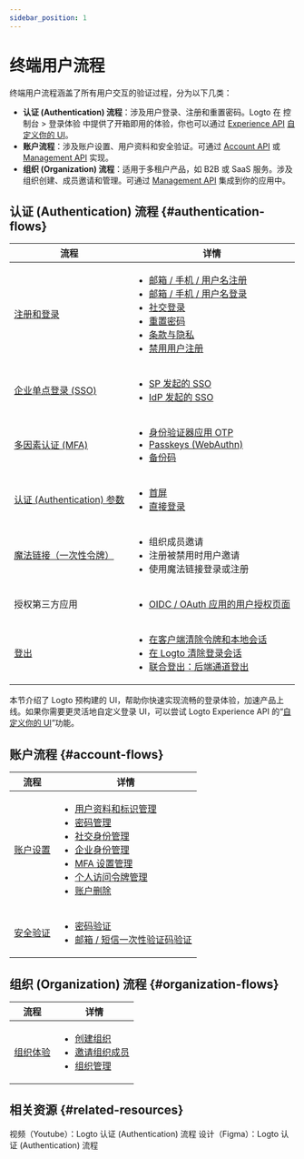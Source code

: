 ```yaml
---
sidebar_position: 1
---
```


# 终端用户流程

终端用户流程涵盖了所有用户交互的验证过程，分为以下几类：

- **认证 (Authentication) 流程**：涉及用户登录、注册和重置密码。Logto 在 <CloudLink to="/sign-in-experience">控制台 > 登录体验</CloudLink> 中提供了开箱即用的体验，你也可以通过 [Experience API](https://openapi.logto.io/group/endpoint-experience) [自定义你的 UI](/customization/bring-your-ui)。
- **账户流程**：涉及账户设置、用户资料和安全验证。可通过 [Account API](https://openapi.logto.io/group/endpoint-account-center) 或 [Management API](https://openapi.logto.io/operation/operation-getuser) 实现。
- **组织 (Organization) 流程**：适用于多租户产品，如 B2B 或 SaaS 服务。涉及组织创建、成员邀请和管理。可通过 [Management API](https://openapi.logto.io/operation/operation-listorganizations) 集成到你的应用中。

## 认证 (Authentication) 流程 \{#authentication-flows}

| 流程                                                                    | 详情                                                                                                                                                                                                                                                                                                                                                                                                                                                                                      |
| ----------------------------------------------------------------------- | ----------------------------------------------------------------------------------------------------------------------------------------------------------------------------------------------------------------------------------------------------------------------------------------------------------------------------------------------------------------------------------------------------------------------------------------------------------------------------------------- |
| [注册和登录](/end-user-flows/sign-up-and-sign-in)                       | <ul><li>[邮箱 / 手机 / 用户名注册](/end-user-flows/sign-up-and-sign-in/sign-up)</li><li>[邮箱 / 手机 / 用户名登录](/end-user-flows/sign-up-and-sign-in/sign-in)</li><li>[社交登录](/end-user-flows/sign-up-and-sign-in/social-sign-in)</li><li>[重置密码](/end-user-flows/sign-up-and-sign-in/reset-password)</li><li>[条款与隐私](/end-user-flows/sign-up-and-sign-in/terms-and-privacy)</li><li>[禁用用户注册](/end-user-flows/sign-up-and-sign-in/disable-user-registration)</li></ul> |
| [企业单点登录 (SSO)](/end-user-flows/enterprise-sso)                    | <ul><li>[SP 发起的 SSO](/end-user-flows/enterprise-sso/sp-initiated-sso)</li><li>[IdP 发起的 SSO](/end-user-flows/enterprise-sso/idp-initiated-sso)</li></ul>                                                                                                                                                                                                                                                                                                                             |
| [多因素认证 (MFA)](/end-user-flows/mfa)                                 | <ul><li>[身份验证器应用 OTP](/end-user-flows/mfa/authenticator-app-otp)</li><li>[Passkeys (WebAuthn)](/end-user-flows/mfa/webauthn)</li><li>[备份码](/end-user-flows/mfa/backup-codes)</li></ul>                                                                                                                                                                                                                                                                                          |
| [认证 (Authentication) 参数](/end-user-flows/authentication-parameters) | <ul><li>[首屏](/end-user-flows/authentication-parameters/first-screen)</li><li>[直接登录](/end-user-flows/authentication-parameters/direct-sign-in)</li></ul>                                                                                                                                                                                                                                                                                                                             |
| [魔法链接（一次性令牌）](/end-user-flows/one-time-token)                | <ul><li>组织成员邀请</li><li>注册被禁用时用户邀请</li><li>使用魔法链接登录或注册</li></ul>                                                                                                                                                                                                                                                                                                                                                                                                |
| 授权第三方应用                                                          | <ul><li>[OIDC / OAuth 应用的用户授权页面](/end-user-flows/consent-screen)</li></ul>                                                                                                                                                                                                                                                                                                                                                                                                       |
| [登出](/end-user-flows/sign-out)                                        | <ul><li>[在客户端清除令牌和本地会话](/end-user-flows/sign-out/#clear-tokens-and-local-session-at-the-client-side)</li><li>[在 Logto 清除登录会话](/end-user-flows/sign-out/#clear-sign-in-session-at-logto)</li><li>[联合登出：后端通道登出](/end-user-flows/sign-out/#federated-sign-out-back-channel-logout)</li></ul>                                                                                                                                                                  |

本节介绍了 Logto 预构建的 UI，帮助你快速实现流畅的登录体验，加速产品上线。如果你需要更灵活地自定义登录 UI，可以尝试 Logto Experience API 的“[自定义你的 UI](/customization/bring-your-ui)”功能。

## 账户流程 \{#account-flows}

| 流程                                              | 详情                                                                                                                                                                                                                                                                                                                                                                                                                                                                                                                                                                                                                                                                                                                                          |
| ------------------------------------------------- | --------------------------------------------------------------------------------------------------------------------------------------------------------------------------------------------------------------------------------------------------------------------------------------------------------------------------------------------------------------------------------------------------------------------------------------------------------------------------------------------------------------------------------------------------------------------------------------------------------------------------------------------------------------------------------------------------------------------------------------------- |
| [账户设置](/end-user-flows/account-settings)      | <ul><li>[用户资料和标识管理](/end-user-flows/account-settings/by-management-api#user-profile-and-identifiers-management-apis)</li><li>[密码管理](/end-user-flows/account-settings/by-management-api#user-password-management)</li><li>[社交身份管理](/end-user-flows/account-settings/by-management-api#user-social-identities-management)</li><li>[企业身份管理](/end-user-flows/account-settings/by-management-api#user-enterprise-identities-management)</li><li>[MFA 设置管理](/end-user-flows/account-settings/by-management-api#user-mfa-settings-management)</li><li>[个人访问令牌管理](/user-management/personal-access-token)</li><li>[账户删除](/end-user-flows/account-settings/by-management-api#user-account-deletion)</li></ul> |
| [安全验证](/end-user-flows/security-verification) | <ul><li>[密码验证](/end-user-flows/security-verification/by-management-api#password-verification)</li><li>[邮箱 / 短信一次性验证码验证](/end-user-flows/security-verification/by-management-api#emailsms-one-time-code-verification)</li></ul>                                                                                                                                                                                                                                                                                                                                                                                                                                                                                                |

## 组织 (Organization) 流程 \{#organization-flows}

| 流程                                                | 详情                                                                                                                                                                                                                                                                      |
| --------------------------------------------------- | ------------------------------------------------------------------------------------------------------------------------------------------------------------------------------------------------------------------------------------------------------------------------- |
| [组织体验](/end-user-flows/organization-experience) | <ul><li>[创建组织](/end-user-flows/organization-experience/create-organization)</li><li>[邀请组织成员](/end-user-flows/organization-experience/invite-organization-members)</li><li>[组织管理](/end-user-flows/organization-experience/organization-management)</li></ul> |

## 相关资源 \{#related-resources}

<Url href="https://www.youtube.com/playlist?list=PLy2Il6wrD_fwhMhj-7lS5s94PVE2DAJYg">
  视频（Youtube）：Logto 认证 (Authentication) 流程
</Url>
<Url href="https://www.figma.com/community/file/1260495684847942413/logto-sign-in-experience">
  设计（Figma）：Logto 认证 (Authentication) 流程
</Url>
